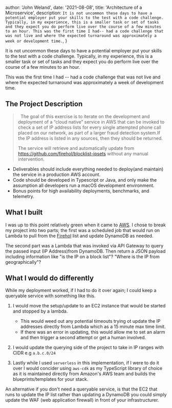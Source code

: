 
  author: 'John Weland',
  date: '2021-08-08',
  title: 'Architecture of a Microservice',
  description: `It is not uncommon these days to have a potential employer put your skills to the test with a code challenge. Typically, in my experience, this is a smaller task or set of tasks and they expect you do perform live over the course of a few minutes to an hour. This was the first time I had-- had a code challenge that was not live and where the expected turnaround was approximately a week or development time.`,
}


It is not uncommon these days to have a potential employer put your skills to the test with a code challenge. Typically, in my experience, this is a smaller task or set of tasks and they expect you do perform live over the course of a few minutes to an hour.

This was the first time I had -- had a code challenge that was not live and where the expected turnaround was approximately a week of development time.

## The Project Description

> &nbsp;
> The goal of this exercise is to iterate on the development and deployment of a “cloud native” service in AWS that can be invoked to check a set of IP address lists for every single attempted phone call placed on our network, as part of a larger fraud detection system.If the IP address is listed in any sources, then they should be returned.
>
> The service will retrieve and automatically update from https://github.com/firehol/blocklist-ipsets without any manual intervention.
> &nbsp;

- Deliverables should include everything needed to deploy(and maintain) the service in a production AWS account.
- Code should be developed in Typescript or Java, and only make the assumption all developers run a macOS development environment.
- Bonus points for high availability deployments, benchmarks, and telemetry.

## What I built

I was up to this point relatively green when it came to [AWS](https://aws.amazon.com/). I chose to break my project into two parts; the first was a scheduled job that would run on Lambda to pull from the [Firehol](https://github.com/firehol/.blocklist-ipsets) list and update DynamoDB as needed.

The second part was a Lambda that was invoked via API Gateway to query the passed input (IP Address)from DynamoDB. Then return a JSON payload including information like "is the IP on a block list"? "Where is the IP from geographically"?

## What I would do differently

While my deployment worked, if I had to do it over again; I could keep a queryable service with something like this.

1. I would move the setup/update to an EC2 instance that would be started and stopped by a lambda.

   - This would weed out any potential timeouts trying ot update the IP addresses directly from Lambda which as a 15 minute max time limit.
   - If there was an error in updating, this would allow me to set an alarm and then trigger a second attempt or get a human involved.

2. I would update the querying side of the project to take in IP ranges with CIDR e.g `a.b.c.0/24`

3. Lastly while I used `serverless` in this implementation, if I were to do it over I would concider using `aws-cdk` as my TypeScript library of choice as it is maintained directly from Amazon's AWS team and builds the blueprints/templates for your stack.

An alternative if you don't need a queryable service, is that the EC2 that runs to update the IP list rather than updating a DynamoDB you could simply update the WAF (web application firewall) in front of your infrastructurer.
